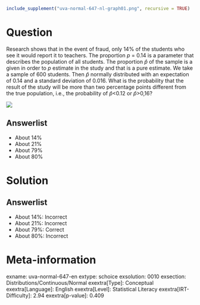```r
include_supplement("uva-normal-647-nl-graph01.png", recursive = TRUE)
```

Question
========

Research shows that in the event of fraud, only 14% of the students who see it would report it to teachers. The proportion *p*
= 0.14 is a parameter that describes the population of all students. The proportion $\hat{p}$ of the sample is a given in order to *p* estimate in the study and that is a pure estimate. We take a sample of 600 students. Then $\hat{p}$ normally distributed with an expectation of 0.14 and a standard deviation of 0.016. What is the probability that the result of the study will be more than two percentage points different from the true population, i.e., the probability of
$\hat{p}$<0.12 or $\hat{p}$\>0,16?

![](uva-normal-647-nl-graph01.png)

Answerlist
----------

* About 14%
* About 21%
* About 79%
* About 80%

Solution
========

Answerlist
----------

* About 14%: Incorrect
* About 21%: Incorrect
* About 79%: Correct
* About 80%: Incorrect

Meta-information
================
exname: uva-normal-647-en
extype: schoice
exsolution: 0010
exsection: Distributions/Continuous/Normal
exextra[Type]: Conceptual
exextra[Language]: English
exextra[Level]: Statistical Literacy
exextra[IRT-Difficulty]: 2.94
exextra[p-value]: 0.409
